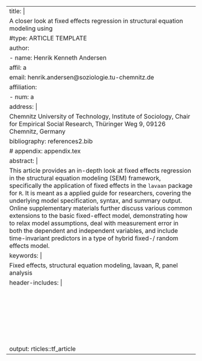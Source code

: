 ---
title: |
  A closer look at fixed effects regression in structural equation modeling using \texttt{lavaan}
#type: ARTICLE TEMPLATE
author:
  - name: Henrik Kenneth Andersen
    affil: a
    email: henrik.andersen@soziologie.tu-chemnitz.de
affiliation:
  - num: a
    address: |
      Chemnitz University of Technology, Institute of Sociology, Chair for Empirical Social Research, Thüringer Weg 9, 09126 Chemnitz, Germany
bibliography: references2.bib
# appendix: appendix.tex
abstract: |
  This article provides an in-depth look at fixed effects regression in the structural equation modeling (SEM) framework, specifically the application of fixed effects in the `lavaan` package for `R`. It is meant as a applied guide for researchers, covering the underlying model specification, syntax, and summary output. Online supplementary materials further discuss various common extensions to the basic fixed-effect model, demonstrating how to relax model assumptions, deal with measurement error in both the dependent and independent variables, and include time-invariant predictors in a type of hybrid fixed-/ random effects model.
keywords: |
  Fixed effects, structural equation modeling, lavaan, R, panel analysis
header-includes: |
  \usepackage{hyperref}
  \usepackage[utf8]{inputenc}
  \usepackage{booktabs}
  \usepackage{bm}
  \usepackage{mathtools}
  \usepackage{amssymb}
  \usepackage{amsmath}
  \usepackage{tikz}
  \usetikzlibrary{arrows}
  \usepackage[nofiglist]{endfloat}
  \usepackage{blkarray}
  \usepackage{setspace}
  \usepackage{etoolbox}
  \DeclareMathOperator{\E}{\mathbb{E}}
  \DeclareMathOperator{\Var}{\mathrm{Var}}
  \DeclareMathOperator{\Cov}{\mathrm{Cov}}
  \DeclareMathOperator*{\argmax}{arg\,max}
  \DeclareMathOperator*{\argmin}{arg\,min}
  \mathtoolsset{showonlyrefs}
  \BeforeBeginEnvironment{equation}{\begin{singlespace}\vspace*{-\baselineskip}}
  \AfterEndEnvironment{equation}{\end{singlespace}\noindent\ignorespaces}
  \BeforeBeginEnvironment{align}{\begin{singlespace}\vspace*{-\baselineskip}}
  \AfterEndEnvironment{align}{\end{singlespace}\noindent\ignorespaces}
  \def\tightlist{}
  \pagenumbering{gobble}
output: rticles::tf_article
---